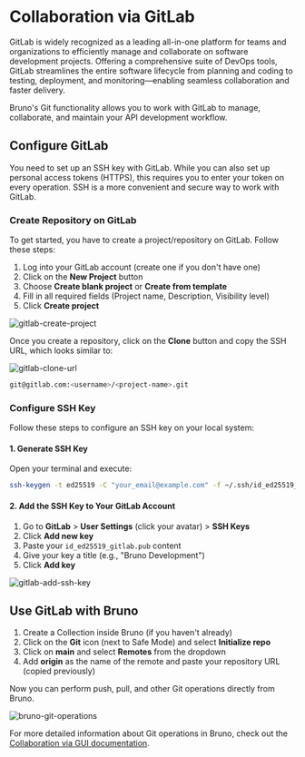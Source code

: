 # Collaboration via GitLab

GitLab is widely recognized as a leading all-in-one platform for teams and organizations to efficiently manage and collaborate on software development projects. Offering a comprehensive suite of DevOps tools, GitLab streamlines the entire software lifecycle from planning and coding to testing, deployment, and monitoring—enabling seamless collaboration and faster delivery.

Bruno's Git functionality allows you to work with GitLab to manage, collaborate, and maintain your API development workflow.

## Configure GitLab

You need to set up an SSH key with GitLab. While you can also set up personal access tokens (HTTPS), this requires you to enter your token on every operation. SSH is a more convenient and secure way to work with GitLab.

### Create Repository on GitLab

To get started, you have to create a project/repository on GitLab. Follow these steps:

1. Log into your GitLab account (create one if you don't have one)
2. Click on the **New Project** button
3. Choose **Create blank project** or **Create from template**
4. Fill in all required fields (Project name, Description, Visibility level)
5. Click **Create project**

![gitlab-create-project](/screenshots/git-integration/bitbucket-gitlab/gitlab-blank-project.webp)

Once you create a repository, click on the **Clone** button and copy the SSH URL, which looks similar to:

![gitlab-clone-url](/screenshots/git-integration/bitbucket-gitlab/gitlab-clone-url.webp)

```bash
git@gitlab.com:<username>/<project-name>.git
```

### Configure SSH Key

Follow these steps to configure an SSH key on your local system:

#### 1. Generate SSH Key

Open your terminal and execute:

```bash
ssh-keygen -t ed25519 -C "your_email@example.com" -f ~/.ssh/id_ed25519_gitlab
```

#### 2. Add the SSH Key to Your GitLab Account

1. Go to **GitLab** > **User Settings** (click your avatar) > **SSH Keys**
2. Click **Add new key**
3. Paste your `id_ed25519_gitlab.pub` content
4. Give your key a title (e.g., "Bruno Development")
5. Click **Add key**

![gitlab-add-ssh-key](/screenshots/git-integration/bitbucket-gitlab/gitlab-add-ssh-key.webp)

## Use GitLab with Bruno

1. Create a Collection inside Bruno (if you haven't already)
2. Click on the **Git** icon (next to Safe Mode) and select **Initialize repo**
3. Click on **main** and select **Remotes** from the dropdown
4. Add **origin** as the name of the remote and paste your repository URL (copied previously)

Now you can perform push, pull, and other Git operations directly from Bruno. 

![bruno-git-operations](/screenshots/git-integration/bitbucket-gitlab/bruno-git-operations.webp)

For more detailed information about Git operations in Bruno, check out the [Collaboration via GUI documentation](/git-integration/using-gui/intro). 